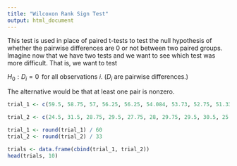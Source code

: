```yaml
---
title: "Wilcoxon Rank Sign Test"
output: html_document
---
```


This test is used in place of paired t-tests to test the null hypothesis of whether the pairwise differences are 0 or not between two paired groups. Imagine now that we have two tests and we want to see which test was more difficult. That is, we want to test

$H_0: D_i=0 \,$ for all observations $i$. ($D_i$ are pairwise differences.)  

The alternative would be that at least one pair is nonzero.

```r
trial_1 <- c(59.5, 58.75, 57, 56.25, 56.25, 54.084, 53.73, 52.75, 51.334, 51.047, 50.95, 50.767, 50.375, 49.25, 48.75, 47.709, 47.45, 45.85, 45.75, 45.6, 45.109, 44.25, 42.717, 41.8, 41.684, 41.25, 38, 31.184, 30.517, 30.15, 29.75, 25.917, 24.125)

trial_2 <- c(24.5, 31.5, 28.75, 29.5, 27.75, 28, 29.75, 29.5, 30.5, 25.5, 27, 25, 32, 0, 31.75, 22.75, 26.75, 30.5, 31.75, 30.25, 0, 28, 26.5, 22.75, 24.5, 13.125, 13, 18.25, 15.75, 19.5, 19.5, 15.5, 13.5)

trial_1 <- round(trial_1) / 60
trial_2 <- round(trial_2) / 33
```

```r
trials <- data.frame(cbind(trial_1, trial_2))
head(trials, 10)
```